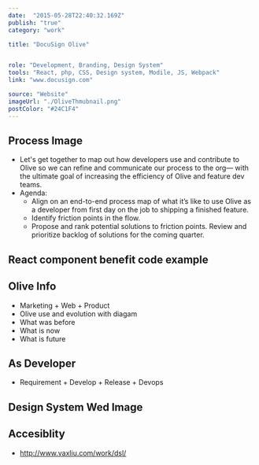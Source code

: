 ```yaml
---
date:  "2015-05-28T22:40:32.169Z"
publish: "true" 
category: "work"

title: "DocuSign Olive"


role: "Development, Branding, Design System"
tools: "React, php, CSS, Design system, Modile, JS, Webpack" 
link: "www.docusign.com" 

source: "Website"
imageUrl: "./OliveThmubnail.png"
postColor: "#24C1F4"
---
```



## Process Image
  - Let's get together to map out how developers use and contribute to Olive so we can refine and communicate our process to the org— with the ultimate goal of increasing the efficiency of Olive and feature dev teams.
  - Agenda:
    - Align on an end-to-end process map of what it’s like to use Olive as a developer from first day on the job to shipping a finished feature. 
    - Identify friction points in the flow.
    - Propose and rank potential solutions to friction points.
    Review and prioritize backlog of solutions for the coming quarter.

<PhotoGallery variant="DocusignOliveProcess"/>

## React component benefit code example
<ImageWrap srcName="InputHtmlVsReact" />

## Olive Info
- Marketing + Web + Product 
- Olive use and evolution with diagam
- What was before
- What is now
- What is future

## As Developer
- Requirement + Develop + Release + Devops

## Design System Wed Image
<ImageWrap srcName="DesignSystemWednesdayAtDocusign"/>

## Accesiblity

- http://www.vaxliu.com/work/dsl/